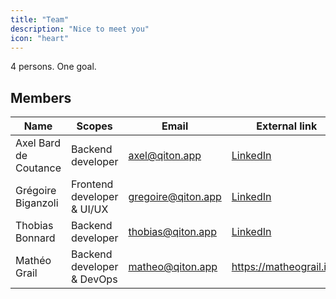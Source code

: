 ```yaml
---
title: "Team"
description: "Nice to meet you"
icon: "heart"
---
```


4 persons. One goal.

## Members

| Name                  | Scopes                     | Email              | External link                                                           |
|-----------------------|----------------------------|--------------------|-------------------------------------------------------------------------|
| Axel Bard de Coutance | Backend developer          | axel@qiton.app     | [LinkedIn](https://www.linkedin.com/in/axel-bard-de-coutance-a0a38722a) |
| Grégoire Biganzoli    | Frontend developer & UI/UX | gregoire@qiton.app | [LinkedIn](https://www.linkedin.com/in/gregoirebgz)                      |
| Thobias Bonnard       | Backend developer          | thobias@qiton.app  | [LinkedIn](https://www.linkedin.com/in/thobias-bonnard-555155242)       |
| Mathéo Grail          | Backend developer & DevOps | matheo@qiton.app   | https://matheograil.info                                                |
